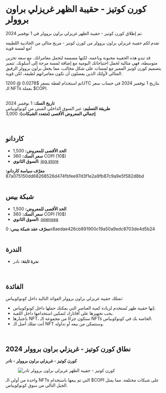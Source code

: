# كورن كوتيز - حقيبة الظهر غريزلي براون بروولر  

تم إطلاق كورن كوتيز - حقيبة الظهر غريزلي براون بروولر في 1 نوفمبر 2024.  

نقدم لكم حقيبة غريزلي براون بروولر من كورن كوتيز - مزيج مثالي من الجاذبية اللطيفة مع لمسة قوية!  

قد تبدو هذه الحقيبة محبوبة وناعمة، لكنها مصممة لتحمل مغامراتك. مع سعة تخزين متوسطة، فهي مثالية لحمل احتياجاتك اليومية مع إضافة لمسة مرحة إلى أسلوبك. تتميز بتصميم كورن كوتيز المميز مع لمسات على شكل مخالب، مما يجعل براون بروولر الرفيق المثالي لأولئك الذين يفضلون أن تكون مغامراتهم لطيفة، لكن قوية.  

<div className="note-box">
  تم استخدام لقطة بسعر $0.0278 @ 1200UTC بتاريخ 1 نوفمبر 2024 في حساب سعر الـ NFTs بعملة $COPI.
</div>  

</br>

**تاريخ السك:** 1 نوفمبر 2024  
**طريقة التسليم:** عبر السوق الداخلي المبني من كونوكوبياس  
**إجمالي المعروض الأقصى (متعدد الشبكات):** 3,000  

</br>

## كاردانو  

- **الحد الأقصى للمعروض:** 1,500  
- **سعر السك:** 360 COPI (10$)  
- **السوق الثانوي:** [jpg.store](https://www.jpg.store/collection/cornucopias-corn-cuties-grizzly-brown-brawler)  

<div className="note-box success transparent">
  <b>معرّف سياسة كاردانو:</b> 87a075150dd68268526d474fbfee97d3f1e2a9fb87c9a9e5f582d8bd
</div>  

</br>

## شبكة بيس  

- **الحد الأقصى للمعروض:** 1,500  
- **سعر السك:** 360 COPI (10$)  
- **السوق الثانوي:** [opensea](https://opensea.io/collection/corn-cuties-grizzly-brown-brawler)  

<div className="note-box success transparent">
  <b>معرّف عقد شبكة بيس:</b> 0x8aedae426cb891900c19a50a9edc8703de4d5b24
</div>  

</br>

## الندرة  

- **ندرة ثابتة:** <span className="rarity-rare">نادر</span>  

</br>

## الفائدة  

تمتلك حقيبة غريزلي براون بروولر الفوائد التالية داخل كونوكوبياس:  

<ul className="styled-list">
  <li>إنها حقيبة ظهر تُستخدم لزيادة كمية العناصر التي يمكنك حملها داخل كونوكوبياس.</li>
  <li>يجب تجهيزها على أفاتارك لتمكين استخدامها داخل اللعبة.</li>
  <li>باعتبارها NFT، ستكون جزءًا من مجموعة الـ NFTs الخاصة بك في كونوكوبياس.</li>
  <li>أنت تملك أصل الـ NFT وستتمكن من بيعه أو تداوله.</li>
</ul>  

</br>

## نطاق كورن كوتيز - غريزلي براون بروولر 2024  

**كورن كوتيز - غريزلي براون بروولر - نادر**  
<figure className="img-center">
  <img src="/images/nfts/packs/corn-cutties/rare.avif" alt="كورن كوتيز - حقيبة الظهر غريزلي براون بروولر نادر" />
</figure>  

<div className="note-box">
  واحدة من أولى الـ NFTs التي تم بيعها باستخدام $COPI على شبكات مختلفة، مما يمثل الجيل التالي من سوق كونوكوبياس.
</div>  
